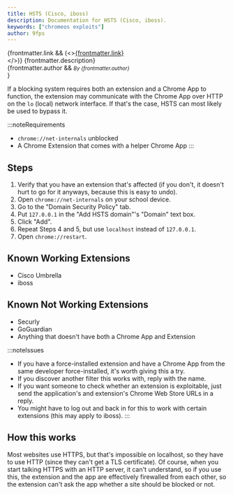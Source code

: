 ```yaml
---
title: HSTS (Cisco, iboss)
description: Documentation for HSTS (Cisco, iboss).
keywords: ["chromeos exploits"]
author: 9fps
---
```


{frontmatter.link && (<><a href={frontmatter.link}>{frontmatter.link}</a><br/></>)}
{frontmatter.description}<br/>
{frontmatter.author && <small><i>By {frontmatter.author}</i><br/></small>}

If a blocking system requires both an extension and a Chrome App to function, the extension may communicate with the Chrome App over HTTP on the `lo` (local) network interface. If that's the case, HSTS can most likely be used to bypass it.

:::noteRequirements

- `chrome://net-internals` unblocked
- A Chrome Extension that comes with a helper Chrome App
  :::

## Steps

1. Verify that you have an extension that's affected (if you don't, it doesn't hurt to go for it anyways, because this is easy to undo).
2. Open `chrome://net-internals` on your school device.
3. Go to the "Domain Security Policy" tab.
4. Put `127.0.0.1` in the "Add HSTS domain"'s "Domain" text box.
5. Click "Add".
6. Repeat Steps 4 and 5, but use `localhost` instead of `127.0.0.1`.
7. Open `chrome://restart`.

## Known Working Extensions

- Cisco Umbrella
- iboss

## Known Not Working Extensions

- Securly
- GoGuardian
- Anything that doesn't have both a Chrome App and Extension

:::noteIssues

- If you have a force-installed extension and have a Chrome App from the same developer force-installed, it's worth giving this a try.
- If you discover another filter this works with, reply with the name.
- If you want someone to check whether an extension is exploitable, just send the application's and extension's Chrome Web Store URLs in a reply.
- You might have to log out and back in for this to work with certain extensions (this may apply to iboss).
  :::

## How this works

Most websites use HTTPS, but that's impossible on localhost, so they have to use HTTP (since they can't get a TLS certificate). Of course, when you start talking HTTPS with an HTTP server, it can't understand, so if you use this, the extension and the app are effectively firewalled from each other, so the extension can't ask the app whether a site should be blocked or not.

